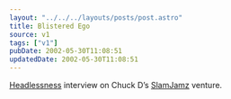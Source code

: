 ```yaml
---
layout: "../../../layouts/posts/post.astro"
title: Blistered Ego
source: v1
tags: ["v1"]
pubDate: 2002-05-30T11:08:51
updatedDate: 2002-05-30T11:08:51
---
```


[Headlessness][1] interview on Chuck D&#8217;s [SlamJamz][2] venture.

[1]: http://headlessness.com/ "Headlessness weblog"
[2]: http://www.slamjamz.com/slamnews.php?article=81 "James aka Panic Merchants interview at SlamJamz"
